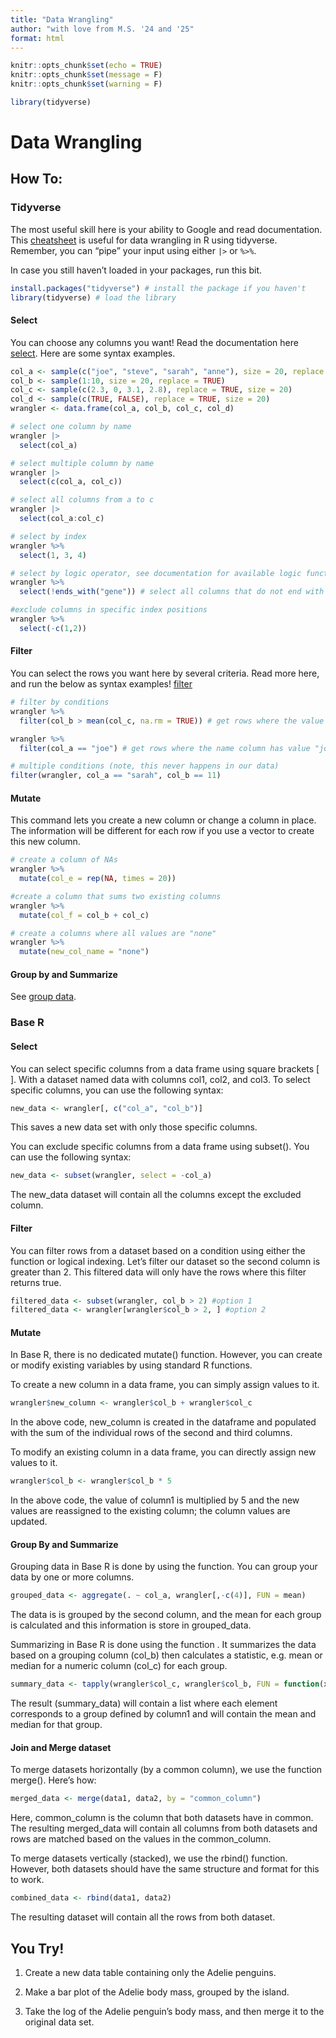 ```yaml
---
title: "Data Wrangling"
author: "with love from M.S. '24 and '25"
format: html
---
```


```r
knitr::opts_chunk$set(echo = TRUE)
knitr::opts_chunk$set(message = F)
knitr::opts_chunk$set(warning = F)
```

```r
library(tidyverse)
```

# Data Wrangling

## How To:

### Tidyverse
The most useful skill here is your ability to Google and read documentation. This [cheatsheet](https://www.rstudio.com/wp-content/uploads/2015/02/data-wrangling-cheatsheet.pdf) is useful for data wrangling in R using tidyverse. Remember, you can "pipe" your input using either `|>` or `%>%`. 

In case you still haven't loaded in your packages, run this bit. 
```r
install.packages("tidyverse") # install the package if you haven't
library(tidyverse) # load the library
```

#### Select

You can choose any columns you want! Read the documentation here [select](https://dplyr.tidyverse.org/reference/select.html). Here are some syntax examples.

```r
col_a <- sample(c("joe", "steve", "sarah", "anne"), size = 20, replace = TRUE)
col_b <- sample(1:10, size = 20, replace = TRUE)
col_c <- sample(c(2.3, 0, 3.1, 2.8), replace = TRUE, size = 20)
col_d <- sample(c(TRUE, FALSE), replace = TRUE, size = 20)
wrangler <- data.frame(col_a, col_b, col_c, col_d)
```

```r
# select one column by name
wrangler |>
  select(col_a)

# select multiple column by name
wrangler |>
  select(c(col_a, col_c))

# select all columns from a to c
wrangler |>
  select(col_a:col_c)

# select by index
wrangler %>%
  select(1, 3, 4)

# select by logic operator, see documentation for available logic function
wrangler %>%
  select(!ends_with("gene")) # select all columns that do not end with "gene"

#exclude columns in specific index positions
wrangler %>%
  select(-c(1,2))
```
#### Filter

You can select the rows you want here by several criteria. Read more here, and run the below as syntax examples! [filter](https://dplyr.tidyverse.org/reference/filter.html)

```r
# filter by conditions
wrangler %>%
  filter(col_b > mean(col_c, na.rm = TRUE)) # get rows where the value in col1 is greater than the mean of col2

wrangler %>%
  filter(col_a == "joe") # get rows where the name column has value "joe"

# multiple conditions (note, this never happens in our data)
filter(wrangler, col_a == "sarah", col_b == 11)
```

#### Mutate
This command lets you create a new column or change a column in place. The information will be different for each row if you use a vector to create this new column. 

```r
# create a column of NAs
wrangler %>%
  mutate(col_e = rep(NA, times = 20))

#create a column that sums two existing columns
wrangler %>%
  mutate(col_f = col_b + col_c)

# create a columns where all values are "none"
wrangler %>%
  mutate(new_col_name = "none")
```

#### Group by and Summarize

See [group data](https://dplyr.tidyverse.org/articles/grouping.html?q=mutate#group_by).

### Base R

#### Select
You can select specific columns from a data frame using square brackets [ ]. With a dataset named data with columns col1, col2, and col3. To select specific columns, you can use the following syntax:

```r
new_data <- wrangler[, c("col_a", "col_b")] 
```

This saves a new data set with only those specific columns.

You can exclude specific columns from a data frame using subset(). You can use the following syntax:

```r
new_data <- subset(wrangler, select = -col_a)
```

The new_data dataset will contain all the columns except the excluded column.

#### Filter
You can filter rows from a dataset based on a condition using either the \textbf{subset()} function or logical indexing. Let's filter our dataset so the second column is greater than 2. This filtered data will only have the rows where this filter returns true.

```r
filtered_data <- subset(wrangler, col_b > 2) #option 1
filtered_data <- wrangler[wrangler$col_b > 2, ] #option 2
```

#### Mutate

In Base R, there is no dedicated mutate() function. However, you can create or modify existing variables by using standard R functions.

To create a new column in a data frame, you can simply assign values to it.
```r
wrangler$new_column <- wrangler$col_b + wrangler$col_c
```

In the above code, new_column is created in the dataframe and populated with the sum of the individual rows of the second and third columns.

To modify an existing column in a data frame, you can directly assign new values to it.
```r
wrangler$col_b <- wrangler$col_b * 5
```

In the above code, the value of column1 is multiplied by 5 and the new values are reassigned to the existing column; the column values are updated.

#### Group By and Summarize

Grouping data in Base R is done by using the \textbf{aggregate()} function. You can group your data by one or more columns.

```r
grouped_data <- aggregate(. ~ col_a, wrangler[,-c(4)], FUN = mean)
```

The data is is grouped by the second column, and the mean for each group is calculated and this information is store in grouped_data.

Summarizing in Base R is done using the function \textbf{tapply()}. It summarizes the data based on a grouping column (col_b) then calculates a statistic, e.g. mean or median for a numeric column (col_c) for each group.
```r
summary_data <- tapply(wrangler$col_c, wrangler$col_b, FUN = function(x) c(mean = mean(x), median = median(x)))
```

The result (summary_data) will contain a list where each element corresponds to a group defined by column1 and will contain the mean and median for that group.


#### Join and Merge dataset

To merge datasets horizontally (by a common column), we use the function merge(). Here's how:

```r
merged_data <- merge(data1, data2, by = "common_column")
```

Here, common_column is the column that both datasets have in common. The resulting merged_data will contain all columns from both datasets and rows are matched based on the values in the common_column.

To merge datasets vertically (stacked), we use the rbind() function. However, both datasets should have the same structure and format for this to work. 

```r
combined_data <- rbind(data1, data2)
```

The resulting dataset will contain all the rows from both dataset.

## You Try!
1. Create a new data table containing only the Adelie penguins.

2. Make a bar plot of the Adelie body mass, grouped by the island.

3. Take the log of the Adelie penguin's body mass, and then merge it to the original data set.
